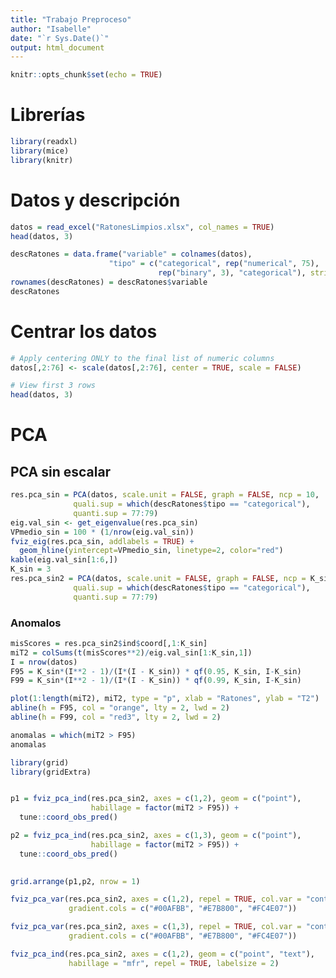 ---
title: "Trabajo Preproceso"
author: "Isabelle"
date: "`r Sys.Date()`"
output: html_document
---

```{r setup, include=FALSE}
knitr::opts_chunk$set(echo = TRUE)
```

# Librerías

```{r librerias}
library(readxl)
library(mice)
library(knitr)
```

# Datos y descripción

```{r datos}

datos = read_excel("RatonesLimpios.xlsx", col_names = TRUE)
head(datos, 3)
```

```{r tabla descripcion}
descRatones = data.frame("variable" = colnames(datos),
                      "tipo" = c("categorical", rep("numerical", 75),
                                 rep("binary", 3), "categorical"), stringsAsFactors = FALSE)
rownames(descRatones) = descRatones$variable
descRatones
```

# Centrar los datos

```{r centrar}

# Apply centering ONLY to the final list of numeric columns
datos[,2:76] <- scale(datos[,2:76], center = TRUE, scale = FALSE)

# View first 3 rows
head(datos, 3)

```

# PCA
## PCA sin escalar

```{r PCA sin escalar}
res.pca_sin = PCA(datos, scale.unit = FALSE, graph = FALSE, ncp = 10, 
              quali.sup = which(descRatones$tipo == "categorical"),
              quanti.sup = 77:79)
eig.val_sin <- get_eigenvalue(res.pca_sin)
VPmedio_sin = 100 * (1/nrow(eig.val_sin))
fviz_eig(res.pca_sin, addlabels = TRUE) +
  geom_hline(yintercept=VPmedio_sin, linetype=2, color="red")
kable(eig.val_sin[1:6,])
K_sin = 3
res.pca_sin2 = PCA(datos, scale.unit = FALSE, graph = FALSE, ncp = K_sin, 
              quali.sup = which(descRatones$tipo == "categorical"),
              quanti.sup = 77:79)
```

### Anomalos

```{r anomalos}
misScores = res.pca_sin2$ind$coord[,1:K_sin]
miT2 = colSums(t(misScores**2)/eig.val_sin[1:K_sin,1])
I = nrow(datos)
F95 = K_sin*(I**2 - 1)/(I*(I - K_sin)) * qf(0.95, K_sin, I-K_sin)
F99 = K_sin*(I**2 - 1)/(I*(I - K_sin)) * qf(0.99, K_sin, I-K_sin)

plot(1:length(miT2), miT2, type = "p", xlab = "Ratones", ylab = "T2")
abline(h = F95, col = "orange", lty = 2, lwd = 2)
abline(h = F99, col = "red3", lty = 2, lwd = 2)
```

```{r}
anomalas = which(miT2 > F95)
anomalas
```


```{r graficos}
library(grid)
library(gridExtra)


p1 = fviz_pca_ind(res.pca_sin2, axes = c(1,2), geom = c("point"),
                  habillage = factor(miT2 > F95)) +
  tune::coord_obs_pred()

p2 = fviz_pca_ind(res.pca_sin2, axes = c(1,3), geom = c("point"), 
                  habillage = factor(miT2 > F95)) +
  tune::coord_obs_pred() 
  

grid.arrange(p1,p2, nrow = 1)
```

```{r variables sin}
fviz_pca_var(res.pca_sin2, axes = c(1,2), repel = TRUE, col.var = "contrib",
             gradient.cols = c("#00AFBB", "#E7B800", "#FC4E07"))
```

```{r variables sin 2}
fviz_pca_var(res.pca_sin2, axes = c(1,3), repel = TRUE, col.var = "contrib",
             gradient.cols = c("#00AFBB", "#E7B800", "#FC4E07"))
```

```{r score sin}
fviz_pca_ind(res.pca_sin2, axes = c(1,2), geom = c("point", "text"), 
             habillage = "mfr", repel = TRUE, labelsize = 2)
```

